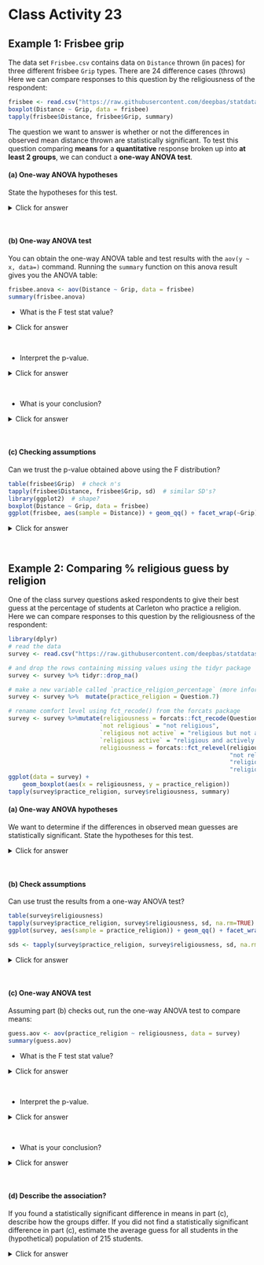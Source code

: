 # Class Activity 23


## Example 1: Frisbee grip

The data set `Frisbee.csv` contains data on `Distance` thrown (in paces) for three different frisbee `Grip` types. There are 24 difference cases (throws) Here we can compare responses to this question by the religiousness of the respondent:
```r
frisbee <- read.csv("https://raw.githubusercontent.com/deepbas/statdatasets/main/Frisbee.csv")
boxplot(Distance ~ Grip, data = frisbee)
tapply(frisbee$Distance, frisbee$Grip, summary)
```

The question we want to answer is whether or not the differences in observed mean distance thrown are statistically significant.  To test this question comparing **means** for a **quantitative** response broken up into **at least 2 groups**, we can conduct a **one-way ANOVA test**. 

#### (a) One-way ANOVA hypotheses
State the hypotheses for this test. 

<details><summary><red>Click for answer</red></summary>

*Answer:* Let $\mu$ be the true mean distance thrown using a certain grip. Then
$H_0: \mu_{fout} = \mu_{invert} = \mu_{normal}$
vs. $H_A:$ at least one mean is different.
</details><br>

#### (b) One-way ANOVA test
You can obtain the one-way ANOVA table and test results with the `aov(y ~ x, data=)` command. Running the `summary` function on this anova result gives you the ANOVA table:
```r
frisbee.anova <- aov(Distance ~ Grip, data = frisbee)
summary(frisbee.anova)
```

- What is the F test stat value?

<details><summary><red>Click for answer</red></summary>

*Answer:* $F = 2.045$
</details><br>

- Interpret the p-value.

<details><summary><red>Click for answer</red></summary>

*Answer:* If grip does not affect distance thrown, then we would see mean differences as larger, or larger, than those observed about 15.4% of the time. 
</details><br>

- What is your conclusion?

<details><summary><red>Click for answer</red></summary>

*Answer:* This study does not provide evidence that these three grips affect the mean distance thrown. 
</details><br>

#### (c) Checking assumptions
Can we trust the p-value obtained above using the F distribution? 

```r
table(frisbee$Grip)  # check n's
tapply(frisbee$Distance, frisbee$Grip, sd)  # similar SD's?
library(ggplot2)  # shape?
boxplot(Distance ~ Grip, data = frisbee)
ggplot(frisbee, aes(sample = Distance)) + geom_qq() + facet_wrap(~Grip)
```

<details><summary><red>Click for answer</red></summary>

*Answer:* Sample sizes in all three groups are small (8) but the observed distances thrown within each group are roughly normally distributed. There are small differences in variation of the three groups, but the SD rule is met since largest SD (4.17) is less than twice the smallest SD (3.16). The assumptions are met. 
</details><br>

## Example 2: Comparing % religious guess by religion

One of the class survey questions asked respondents to give their best guess at the percentage of students at Carleton who practice a religion. Here we can compare responses to this question by the religiousness of the respondent:

```r
library(dplyr)
# read the data 
survey <- read.csv("https://raw.githubusercontent.com/deepbas/statdatasets/main/Survey.csv") 

# and drop the rows containing missing values using the tidyr package
survey <- survey %>% tidyr::drop_na()

# make a new variable called `practice_religion_percentage` (more informative variable name)
survey <- survey %>%  mutate(practice_religion = Question.7)

# rename comfort level using fct_recode() from the forcats package
survey <- survey %>%mutate(religiousness = forcats::fct_recode(Question.8, 
                          `not religious` = "not religious",
                          `religious not active` = "religious but not actively practicing",
                          `religious active` = "religious and actively practicing my religion"),
                          religiousness = forcats::fct_relevel(religiousness,
                                                               "not religious",
                                                               "religious not active",
                                                               "religious active"))
ggplot(data = survey) +
    geom_boxplot(aes(x = religiousness, y = practice_religion))
tapply(survey$practice_religion, survey$religiousness, summary)
```

#### (a) One-way ANOVA hypotheses

We want to determine if the differences in observed mean guesses are statistically significant. State the hypotheses for this test.

<details>

<summary><red>Click for answer</red></summary>

*Answer:* Let $\mu$ be the true mean religous % guess in a given religiousness group. Then $H_0: \mu_{notRelig} = \mu_{Relig,Act} = \mu_{Relig,NotAct}$ vs. $H_A:$ at least one mean is different.

</details>

<br>

#### (b) Check assumptions

Can use trust the results from a one-way ANOVA test?

```r
table(survey$religiousness)  
tapply(survey$practice_religion, survey$religiousness, sd, na.rm=TRUE)  #need na.rm with a missing value  
ggplot(survey, aes(sample = practice_religion)) + geom_qq() + facet_wrap(~religiousness)
```

```r
sds <- tapply(survey$practice_religion, survey$religiousness, sd, na.rm=TRUE)  
```

<details>

<summary><red>Click for answer</red></summary>

*Answer:* Yes, the assumptions are met. The distributions within each group are slightly skewed or roughly symmetric, and the sample sizes within each group are all at least 30. In addition, the SD in each group are close to each other (`r round(min(sds),1)`% to `r round(max(sds),1)`%).

</details>

<br>

#### (c) One-way ANOVA test

Assuming part (b) checks out, run the one-way ANOVA test to compare means:

```r
guess.aov <- aov(practice_religion ~ religiousness, data = survey)
summary(guess.aov)
```

-   What is the F test stat value?

<details>

<summary><red>Click for answer</red></summary>

*Answer:* $F = `r round(summary(guess.aov)[[1]][1,4],3)`$

</details>

<br>

-   Interpret the p-value.

<details>

<summary><red>Click for answer</red></summary>

*Answer:* If there is no difference in true mean guess in all three groups, we would see an F test stat of at least `r round(summary(guess.aov)[[1]][1,4],3)` about `r round(summary(guess.aov)[[1]][1,5],3)*100`% of the time.

</details>

<br>

-   What is your conclusion?

<details>

<summary><red>Click for answer</red></summary>

*Answer:* The differences in mean guesses that we've observed in our sample are not statistically significant. We don't have evidence that the true mean guesses for the three religiousness groups are different.

</details>

<br>

#### (d) Describe the association?

If you found a statistically significant difference in means in part (c), describe how the groups differ. If you did not find a statistically significant difference in part (c), estimate the average guess for all students in the (hypothetical) population of 215 students.

<details>

<summary><red>Click for answer</red></summary>

*Answer:* We didn't find a statistically significant difference in part (c). So what is our best estimate of the average guess for all students, since responses don't seem to differ by religiousness?

```r
t.test(survey$practice_religion)
```

```r
ttest.result <- t.test(survey$practice_religion)
```

We are 95% confident that the mean guess at the percentage of religious students at Carleton is between `r round(ttest.result$conf.int[1], 1)`% to `r round(ttest.result$conf.int[2], 1)`% for all math 215 students.

```r
mns <- tapply(survey$practice_religion, survey$religiousness, mean, na.rm=TRUE)  
```

**What if there was a difference?!**

Use EDA to describe how the sample means differ. Does it look like all three means are different, or does one mean look different from the rest? The sample mean responses from the two religious groups look similar (active: `r round(mns[3],1)`%; not active: `r round(mns[2],1)`%) but the mean response of the not religious group is lower (`r round(mns[1],1)`%).

```r
survey$religion <- ifelse(survey$religiousness == "not religious", "not religious", "religious")
result <-t.test(practice_religion ~ religion, data=survey)
```

</details>

<br>
